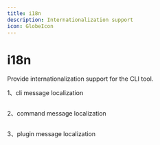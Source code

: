 ```yaml
---
title: i18n
description: Internationalization support
icon: GlobeIcon
---
```


# i18n

Provide internationalization support for the CLI tool.

1、cli message localization

```tsx

```

2、command message localization

```tsx

```

3、plugin message localization

```tsx

```
